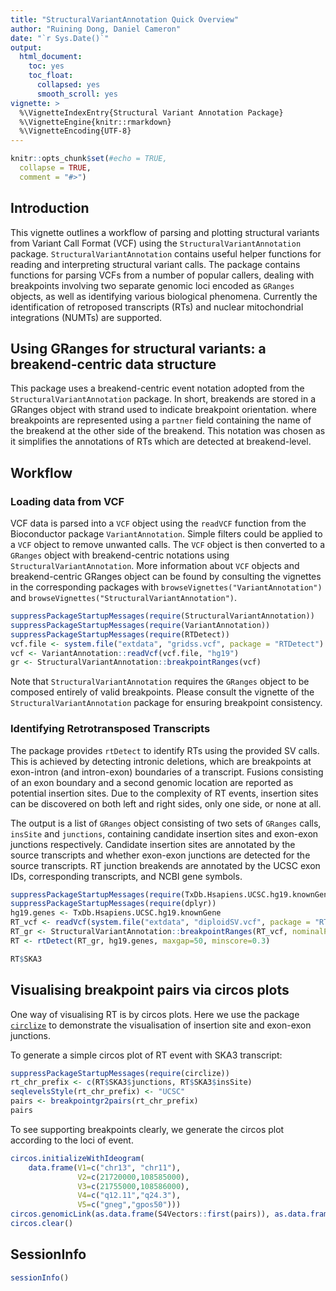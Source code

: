 ```yaml
---
title: "StructuralVariantAnnotation Quick Overview"
author: "Ruining Dong, Daniel Cameron"
date: "`r Sys.Date()`"
output:
  html_document:
    toc: yes
    toc_float:
      collapsed: yes
      smooth_scroll: yes
vignette: >
  %\VignetteIndexEntry{Structural Variant Annotation Package}
  %\VignetteEngine{knitr::rmarkdown}
  %\VignetteEncoding{UTF-8}
---
```



```r
knitr::opts_chunk$set(#echo = TRUE,
  collapse = TRUE,
  comment = "#>")
```

## Introduction
This vignette outlines a workflow of parsing and plotting structural variants from Variant Call Format (VCF) using the `StructuralVariantAnnotation` package. `StructuralVariantAnnotation` contains useful helper functions for reading and interpreting structural variant calls. The package contains functions for parsing VCFs from a number of popular callers, dealing with breakpoints involving two separate genomic loci encoded as `GRanges` objects, as well as identifying various biological phenomena. Currently the identification of retroposed transcripts (RTs) and nuclear mitochondrial integrations (NUMTs) are supported.


## Using GRanges for structural variants: a breakend-centric data structure

This package uses a breakend-centric event notation adopted from the `StructuralVariantAnnotation` package. In short, breakends are stored in a GRanges object with strand used to indicate breakpoint orientation. where breakpoints are represented using a `partner` field containing the name of the breakend at the other side of the breakend. This notation was chosen as it simplifies the annotations of RTs which are detected at breakend-level.

## Workflow
### Loading data from VCF

VCF data is parsed into a `VCF` object using the `readVCF` function from the
Bioconductor package `VariantAnnotation`. Simple filters could be applied to a 
`VCF` object to remove unwanted calls. The `VCF` object is then converted to a `GRanges` object with breakend-centric notations using `StructuralVariantAnnotation`. More information about `VCF` objects and breakend-centric GRanges object can be found by
consulting the vignettes in the corresponding packages with `browseVignettes("VariantAnnotation")` and `browseVignettes("StructuralVariantAnnotation")`.

```r
suppressPackageStartupMessages(require(StructuralVariantAnnotation))
suppressPackageStartupMessages(require(VariantAnnotation))
suppressPackageStartupMessages(require(RTDetect))
vcf.file <- system.file("extdata", "gridss.vcf", package = "RTDetect")
vcf <- VariantAnnotation::readVcf(vcf.file, "hg19")
gr <- StructuralVariantAnnotation::breakpointRanges(vcf)
```

Note that `StructuralVariantAnnotation` requires the `GRanges` object to be composed entirely of valid breakpoints. Please consult the vignette of the `StructuralVariantAnnotation` package for ensuring breakpoint consistency.

### Identifying Retrotransposed Transcripts
The package provides `rtDetect` to identify RTs using the provided SV calls. This is achieved by detecting intronic deletions, which are breakpoints at exon-intron (and intron-exon) boundaries of a transcript. Fusions consisting of an exon boundary and a second genomic location are reported as potential insertion sites. Due to the complexity of RT events, insertion sites can be discovered on both left and right sides, only one side, or none at all.


The output is a list of `GRanges` object consisting of two sets of `GRanges` calls, `insSite` and `junctions`, containing candidate insertion sites and exon-exon junctions respectively. Candidate insertion sites are annotated by the source transcripts and whether exon-exon junctions are detected for the source transcripts. RT junction breakends are annotated by the UCSC exon IDs, corresponding transcripts, and NCBI gene symbols.

```r
suppressPackageStartupMessages(require(TxDb.Hsapiens.UCSC.hg19.knownGene))
suppressPackageStartupMessages(require(dplyr))
hg19.genes <- TxDb.Hsapiens.UCSC.hg19.knownGene
RT_vcf <- readVcf(system.file("extdata", "diploidSV.vcf", package = "RTDetect"))
RT_gr <- StructuralVariantAnnotation::breakpointRanges(RT_vcf, nominalPosition=TRUE)
RT <- rtDetect(RT_gr, hg19.genes, maxgap=50, minscore=0.3)
```
```r
RT$SKA3
```


## Visualising breakpoint pairs via circos plots

One way of visualising RT is by circos plots. Here we use the package
[`circlize`](https://doi.org/10.1093/bioinformatics/btu393) to demonstrate 
the visualisation of insertion site and exon-exon junctions. 

To generate a simple circos plot of RT event with SKA3 transcript:
```r
suppressPackageStartupMessages(require(circlize))
rt_chr_prefix <- c(RT$SKA3$junctions, RT$SKA3$insSite)
seqlevelsStyle(rt_chr_prefix) <- "UCSC"
pairs <- breakpointgr2pairs(rt_chr_prefix)
pairs
```
To see supporting breakpoints clearly, we generate the circos plot according to the loci of event.
```r
circos.initializeWithIdeogram(
    data.frame(V1=c("chr13", "chr11"), 
               V2=c(21720000,108585000), 
               V3=c(21755000,108586000), 
               V4=c("q12.11","q24.3"), 
               V5=c("gneg","gpos50")))
circos.genomicLink(as.data.frame(S4Vectors::first(pairs)), as.data.frame(S4Vectors::second(pairs)))
circos.clear()
```

## SessionInfo
```r
sessionInfo()
```
